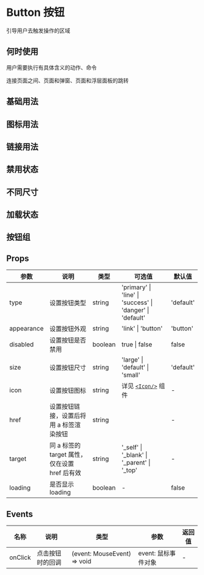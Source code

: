 # Button 按钮

引导用户去触发操作的区域

## 何时使用

用户需要执行有具体含义的动作、命令

连接页面之间、页面和弹窗、页面和浮层面板的跳转

## 基础用法


<DemoStandard />

## 图标用法


<DemoAux />

## 链接用法


<DemoLink />

## 禁用状态


<DemoDisabled />

## 不同尺寸


<DemoSize />

## 加载状态


<DemoLoading />

## 按钮组


<DemoGroup />

## Props

| 参数       | 说明                                          | 类型    | 可选值                                                    | 默认值    |
| ---------- | --------------------------------------------- | ------- | --------------------------------------------------------- | --------- |
| type       | 设置按钮类型                                  | string  | 'primary' \| 'line' \| 'success' \| 'danger' \| 'default' | 'default' |
| appearance | 设置按钮外观                                  | string  | 'link' \| 'button'                                        | 'button'  |
| disabled   | 设置按钮是否禁用                              | boolean | true \| false                                             | false     |
| size       | 设置按钮尺寸                                  | string  | 'large' \| 'default' \| 'small'                           | 'default' |
| icon       | 设置按钮图标                                  | string  | 详见 [`<Icon/>`](/hiui/zh-CN/docs/icon) 组件 ︎            | -         |
| href       | 设置按钮链接，设置后将用 a 标签渲染按钮       | string  | ︎                                                         | -         |
| target     | 同 a 标签的 target 属性，仅在设置 href 后有效 | string  | ︎'\_self' \| '\_blank' \| '\_parent' \| '\_top'           | -         |
| loading    | 是否显示 loading                              | boolean | ︎-                                                        | false     |

## Events

| 名称    | 说明             | 类型                        | 参数                | 返回值 |
| ------- | ---------------- | --------------------------- | ------------------- | ------ |
| onClick | 点击按钮时的回调 | (event: MouseEvent) => void | event: 鼠标事件对象 | -      |
